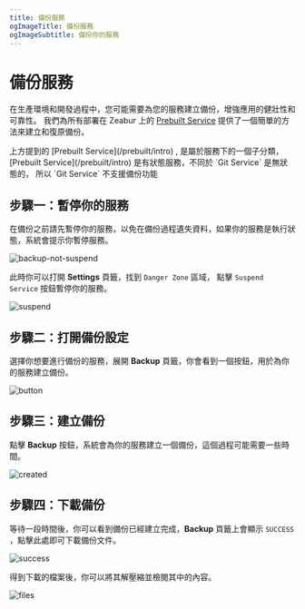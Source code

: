```yaml
---
title: 備份服務
ogImageTitle: 備份服務
ogImageSubtitle: 備份你的服務
---
```



# 備份服務

在生產環境和開發過程中，您可能需要為您的服務建立備份，增強應用的健壯性和可靠性。
我們為所有部署在 Zeabur 上的 [Prebuilt Service](/prebuilt/intro) 提供了一個簡單的方法來建立和復原備份。

<Callout>
    上方提到的 [Prebuilt Service](/prebuilt/intro) , 是屬於服務下的一個子分類，[Prebuilt Service](/prebuilt/intro) 是有狀態服務，不同於 `Git Service` 是無狀態的， 所以 `Git Service` 不支援備份功能
</Callout>

## 步驟一：暫停你的服務

在備份之前請先暫停你的服務，以免在備份過程遺失資料，如果你的服務是執行狀態，系統會提示你暫停服務。

![backup-not-suspend](/deploy/backup/backup-not-suspend.png)

此時你可以打開 **Settings** 頁籤，找到 `Danger Zone` 區域， 點擊 `Suspend Service` 按鈕暫停你的服務。

![suspend](/deploy/backup/backup-suspend-service.png)

## 步驟二：打開備份設定

選擇你想要進行備份的服務，展開 **Backup** 頁籤，你會看到一個按鈕，用於為你的服務建立備份。

![button](/deploy/backup/backup-not-suspend.png)

## 步驟三：建立備份

點擊 **Backup** 按鈕，系統會為你的服務建立一個備份，這個過程可能需要一些時間。

![created](/deploy/backup/backup-created.png)

## 步驟四：下載備份

等待一段時間後，你可以看到備份已經建立完成，**Backup** 頁籤上會顯示 `SUCCESS` ，點擊此處即可下載備份文件。

![success](/deploy/backup/backup-success.png)

得到下載的檔案後，你可以將其解壓縮並檢閱其中的內容。

![files](/deploy/backup/backup-files.png)